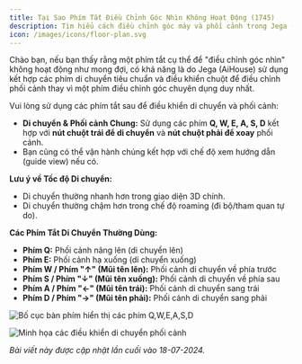 ```yaml
---
title: Tại Sao Phím Tắt Điều Chỉnh Góc Nhìn Không Hoạt Động (1745)
description: Tìm hiểu cách điều chỉnh góc máy và phối cảnh trong Jega (AiHouse) bằng các phím tắt di chuyển tiêu chuẩn (Q/W/E/A/S/D) kết hợp với điều khiển chuột, và hiểu sự khác biệt về tốc độ di chuyển giữa giao diện 3D và chế độ roaming.
icon: /images/icons/floor-plan.svg
---
```


Chào bạn, nếu bạn thấy rằng một phím tắt cụ thể để "điều chỉnh góc nhìn" không hoạt động như mong đợi, có khả năng là do Jega (AiHouse) sử dụng kết hợp các phím di chuyển tiêu chuẩn và điều khiển chuột để điều chỉnh phối cảnh thay vì một phím điều chỉnh góc chuyên dụng duy nhất.

Vui lòng sử dụng các phím tắt sau để điều khiển di chuyển và phối cảnh:

*   **Di chuyển & Phối cảnh Chung:** Sử dụng các phím **Q, W, E, A, S, D** kết hợp với **nút chuột trái để di chuyển** và **nút chuột phải để xoay** phối cảnh.
*   Bạn cũng có thể vận hành chúng kết hợp với chế độ xem hướng dẫn (guide view) nếu có.

**Lưu ý về Tốc độ Di chuyển:**
*   Di chuyển thường nhanh hơn trong giao diện 3D chính.
*   Di chuyển thường chậm hơn trong chế độ roaming (đi bộ/tham quan tự do).

**Các Phím Tắt Di Chuyển Thường Dùng:**

*   **Phím Q:** Phối cảnh nâng lên (di chuyển lên)
*   **Phím E:** Phối cảnh hạ xuống (di chuyển xuống)
*   **Phím W / Phím "↑" (Mũi tên lên):** Phối cảnh di chuyển về phía trước
*   **Phím S / Phím "↓" (Mũi tên xuống):** Phối cảnh di chuyển về phía sau
*   **Phím A / Phím "←" (Mũi tên trái):** Phối cảnh di chuyển sang trái
*   **Phím D / Phím "→" (Mũi tên phải):** Phối cảnh di chuyển sang phải

![Bố cục bàn phím hiển thị các phím Q,W,E,A,S,D](https://ai-study1.3vjia.com/aihouse-web/45030b6b-3837-40de-99d5-2e9a2c1baf55.png)

![Minh họa các điều khiển di chuyển phối cảnh](https://ai-study1.3vjia.com/aihouse-web/f942d258-628e-463d-8d23-76432d615eac.png)

*Bài viết này được cập nhật lần cuối vào 18-07-2024.*
